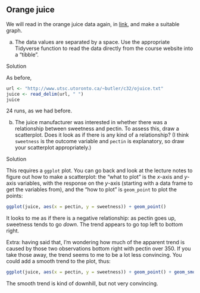 ##  Orange juice


We will read in the orange juice data again,
in [link](http://www.utsc.utoronto.ca/~butler/c32/ojuice.txt), and make a suitable graph.


(a) The data values are separated by a space. Use the appropriate
Tidyverse function to read the data directly from the course website
into a "tibble".


Solution

As before,

```r
url <- "http://www.utsc.utoronto.ca/~butler/c32/ojuice.txt"
juice <- read_delim(url, " ")
juice
```

24 runs, as we had before.


(b) The juice manufacturer was interested in whether there was a
relationship between sweetness and pectin. To assess this, draw a
scatterplot.  Does it look as if there is any kind of a
relationship? (I think `sweetness` is the outcome variable
and `pectin` is explanatory, so draw your scatterplot
appropriately.) 


Solution


This requires a `ggplot` plot. You can go back and look
at the lecture notes to figure out how to make a scatterplot:
the "what to plot" is the $x$-axis and $y$-axis variables,
with the response on the $y$-axis (starting with a data frame
to get the variables from),  and the "how to plot" is
`geom_point` to plot the points:
```r
ggplot(juice, aes(x = pectin, y = sweetness)) + geom_point()
```

         

It looks to me as if there is a negative relationship: as pectin goes
up, sweetness tends to go *down*. The trend appears to go top
left to bottom right. 

Extra: having said that, I'm wondering how much of the
apparent trend is caused by those two observations bottom right with
pectin over 350. If you take those away, the trend seems to me to be a
lot less convincing. You could add a smooth trend to the plot, thus:

```r
ggplot(juice, aes(x = pectin, y = sweetness)) + geom_point() + geom_smooth()
```

         
The smooth trend is kind of downhill, but not very convincing.




